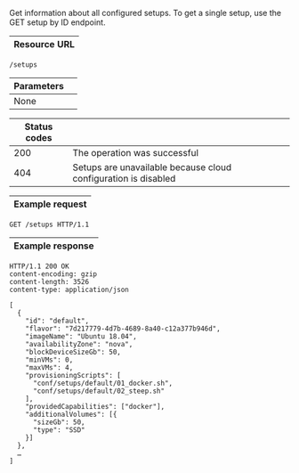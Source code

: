 
Get information about all configured <ScrollLink href="#setups">setups</ScrollLink>.
To get a single setup, use
the <ScrollLink href="#get-setup-by-id">GET setup by ID endpoint</ScrollLink>.

| Resource URL |
| ------------ |

```http
/setups
```

| Parameters              |                              |
| ----------------------- | ---------------------------- |
| None                    |                              |

| Status codes |                                                                |
| ------------ | -------------------------------------------------------------- |
| 200          | The operation was successful                                   |
| 404          | Setups are unavailable because <ScrollLink href="#cloud-connection">cloud configuration</ScrollLink> is disabled |

| Example request |
| --------------- |

```http
GET /setups HTTP/1.1
```

| Example response |
| ---------------- |

```http
HTTP/1.1 200 OK
content-encoding: gzip
content-length: 3526
content-type: application/json

[
  {
    "id": "default",
    "flavor": "7d217779-4d7b-4689-8a40-c12a377b946d",
    "imageName": "Ubuntu 18.04",
    "availabilityZone": "nova",
    "blockDeviceSizeGb": 50,
    "minVMs": 0,
    "maxVMs": 4,
    "provisioningScripts": [
      "conf/setups/default/01_docker.sh",
      "conf/setups/default/02_steep.sh"
    ],
    "providedCapabilities": ["docker"],
    "additionalVolumes": [{
      "sizeGb": 50,
      "type": "SSD"
    }]
  },
  …
]
```
